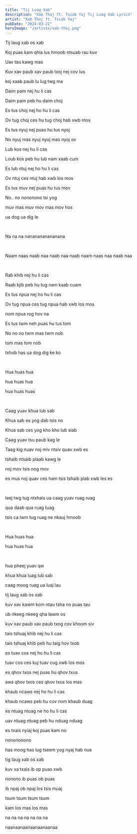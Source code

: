 ```yaml
---
title: "Tij Luag Xab"
description: "Xab Thoj ft. Txiab Yaj Tij Luag Xab Lyrics"
artist: "Xab Thoj ft. Txiab Yaj"
pubDate: "2024-03-22"
heroImage: "/artists/xab-thoj.png"
---
```


Tij laug xab os xab

Koj puas kam qhia lus hmoob ntsuab rau kuv

Uav tau kawg mas

Kuv xav paub xav paub txoj nej cov lus

koj xaab paub lu lug twg ma

Daim pam nej hu li cas

Daim pam peb hu daim choj

Es tus choj nej ho hu li cas

Ov tug choj ces hu tug choj hab xwb mos

Es tus nyuj nej puas hu tus nyoj

No nyuj mas nyuj nyoj mas nyoj ov

Lub kos nej hu li cas

Loub kos peb hu lub nam xaab cum

Es lub ntuj nej ho hu li cas

Ov ntuj ces ntuj hab xwb los mos

Es tus muv nej puas hu tus mov

No.. no nononono tsi yog

muv mas muv mov mas mov hos

ua dog ua dig le

<br />

Na na na nananananananana

<br />

Naam naas naab naa naab naa naab naam naas naa naab naa

<br />

Rab khib nej hu li cas

Raab kjib peb hu tug nam kaab cuam

Es tus npua nej ho hu li cas

Ov tug npua ces tug npua hab xwb los mos

nom npua rog hov na

Es tus twm neh puas hu tus tom

No no no twm mas twm nob

tom mas tom nob

txhob has ua dog dig ke ko

<br />

Hua huas hua

hua huas hua

hua huas huas

<br />

Caag yuav khua lub sab

Khua sab es yog dab tsis no

Khua sab ces yog kho kho lub siab

Caag yuav tsu paub kag le

Taag kig nuav noj miv ntsiv quav xwb es

tshaib ntsaib plaab kawg le

noj mov tsis nog mov

es mus noj quav ces ham tsis tshaib plab xwb les es

<br />

leej twg tug ntxhais ua caag yuav ruag ruag

qua daab qua ruag tuag

tsis ca lwm tug ruag ne nkauj hmoob

<br />

Hua huas hua

hua huas hua

<br />

hua pheej yuav qw

khua khua luag lub sab

caag moog ruag ua luaj lau

tij laug xab os xab

kuv xav kawm kom ntau tsha no puas tau

ub nkeeg nkeeg qha lawm os

kuv xav paub xav paub txog cov khoom siv

tais tshuaj khib nej hu li cas

tais tshuaj khib peb hu taig hov txob

es tuav cos nej ho hu li cas

tuav cos ces kuj tuav cug xwb los mos

es qhov txos nej puas hu qhov txus

aws qhov txos ces qhov txus los mas

khaub ncaws nej ho hu li cas

khaub ncaws peb hu cov nom khaub duag

es ntuag ntuag ne ho hu li cas

uav ntuag ntuag peb hu nduag nduag

es txais nyiaj koj puas kam no

nonononono

has moog has lug tseem yog nyaj hab nua

tig laug xab os xab

kuv xa txais ib op puas xwb

nonono ib puas ob puas

ib npaj ob npaj los tsis muaj

tsum tsum tsum tsum

kam los mas los mas

na na na na na na na

naanaanaanaanaanaanaa
